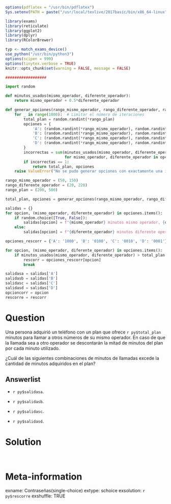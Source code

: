 <style>
img[src*="chunk"] {
  display: block;
  margin: 0 auto;
}
</style>

```r
options(pdflatex = "/usr/bin/pdflatex")
Sys.setenv(PATH = paste("/usr/local/texlive/2017basic/bin/x86_64-linux", Sys.getenv("PATH"), sep = ":"))
```


```r
library(exams)
library(reticulate)
library(ggplot2)
library(dplyr)
library(RColorBrewer)

typ <- match_exams_device()
use_python("/usr/bin/python3")
options(scipen = 999)
options(tinytex.verbose = TRUE)
knitr::opts_chunk$set(warning = FALSE, message = FALSE)

##################
```

```python
import random

def minutos_usados(mismo_operador, diferente_operador):
    return mismo_operador + 0.5*diferente_operador

def generar_opciones(rango_mismo_operador, rango_diferente_operador, rango_plan):
    for _ in range(1000):  # Limitar el número de iteraciones
        total_plan = random.randint(*rango_plan)
        opciones = {
            'A': (random.randint(*rango_mismo_operador), random.randint(*rango_diferente_operador)),
            'B': (random.randint(*rango_mismo_operador), random.randint(*rango_diferente_operador)),
            'C': (random.randint(*rango_mismo_operador), random.randint(*rango_diferente_operador)),
            'D': (random.randint(*rango_mismo_operador), random.randint(*rango_diferente_operador))
        }
        incorrectas = sum(minutos_usados(mismo_operador, diferente_operador) > total_plan
                          for mismo_operador, diferente_operador in opciones.values())
        if incorrectas == 1:
            return total_plan, opciones
    raise ValueError("No se pudo generar opciones con exactamente una incorrecta")

rango_mismo_operador = (50, 150)
rango_diferente_operador = (20, 220)
rango_plan = (200, 500)

total_plan, opciones = generar_opciones(rango_mismo_operador, rango_diferente_operador, rango_plan)

salidas = {}
for opcion, (mismo_operador, diferente_operador) in opciones.items():
    if random.choice([True, False]):
        salidas[opcion] = f"{mismo_operador} minutos mismo operador, {diferente_operador} minutos diferente operador"
    else:
        salidas[opcion] = f"{diferente_operador} minutos diferente operador, {mismo_operador} minutos mismo operador"

opciones_rescorr = {'A': '1000', 'B': '0100', 'C': '0010', 'D': '0001'}

for opcion, (mismo_operador, diferente_operador) in opciones.items():
    if minutos_usados(mismo_operador, diferente_operador) > total_plan:
        rescorr = opciones_rescorr[opcion]
        break

salidasa = salidas['A']
salidasb = salidas['B']
salidasc = salidas['C']
salidasd = salidas['D']
opcioncorr = opcion
rescorre = rescorr
```
Question
========

Una persona adquirió un teléfono con un plan que ofrece `r py$total_plan` minutos para llamar a otros números de su mismo operador. En caso de que la llamada sea a otro operador se descontarán la mitad de minutos del plan por cada minuto utilizado. 

¿Cuál de las siguientes combinaciones de minutos de llamadas excede la cantidad de minutos adquiridos en el plan?\

Answerlist
----------

- `r py$salidasa`.
<br/> 

- `r py$salidasb`.
<br/> 

- `r py$salidasc`.
<br/> 

- `r py$salidasd`.
<br/> 


Solution
========

\

Meta-information
================

exname: Contraseñas(single-choice)
extype: schoice
exsolution: `r py$rescorre`
exshuffle: TRUE